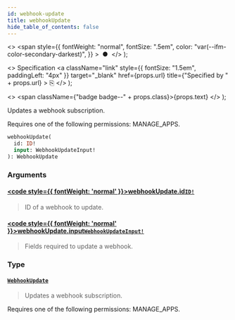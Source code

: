 ```yaml
---
id: webhook-update
title: webhookUpdate
hide_table_of_contents: false
---
```


  <>
    <span
      style={{
        fontWeight: "normal",
        fontSize: ".5em",
        color: "var(--ifm-color-secondary-darkest)",
      }}
    >
      &nbsp;●&nbsp;
    </span>
  </>
);

  <>
    Specification
    <a
      className="link"
      style={{ fontSize: "1.5em", paddingLeft: "4px" }}
      target="\_blank"
      href={props.url}
      title={"Specified by " + props.url}
    >
      ⎘
    </a>
  </>
);

  <>
    <span className={"badge badge--" + props.class}>{props.text}</span>
  </>
);

Updates a webhook subscription.

Requires one of the following permissions: MANAGE_APPS.

```graphql
webhookUpdate(
  id: ID!
  input: WebhookUpdateInput!
): WebhookUpdate
```

### Arguments

#### [<code style={{ fontWeight: 'normal' }}>webhookUpdate.<b>id</b></code>](#)<Bullet />[`ID!`](../../../storefront/miscellaneous/scalars/id) <Badge class="secondary" text="non-null"/> <Badge class="secondary" text="scalar"/>

> ID of a webhook to update.

#### [<code style={{ fontWeight: 'normal' }}>webhookUpdate.<b>input</b></code>](#)<Bullet />[`WebhookUpdateInput!`](../../../storefront/webhooks/inputs/webhook-update-input) <Badge class="secondary" text="non-null"/> <Badge class="secondary" text="input"/>

> Fields required to update a webhook.

### Type

#### [`WebhookUpdate`](../../../storefront/webhooks/objects/webhook-update) <Badge class="secondary" text="object"/>

> Updates a webhook subscription.

Requires one of the following permissions: MANAGE_APPS.

>
